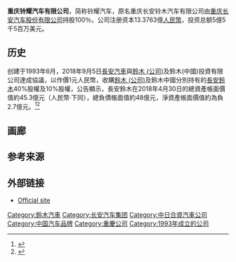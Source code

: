 {{Infobox company
| name             = 重庆铃耀汽车有限公司
| logo             = <!-- 檔案不存在 Changan Suzuki logo.jpg ，可從英文維基百科取得 -->
| logo_size        = 170px
| caption          = 
| type             = [[子公司|子公司]]
| traded_as        = 
| fate             = 
| predecessor      = 
| successor        = 
| foundation       = 1993年6月
| founder          = 
| defunct          = <!-- {{End date|YYYY|MM|DD}} -->
| location_city    = [[重庆|重庆]]
| location_country = {{CHN}}
| location         = 
| locations        = 
| area_served      = 
| key_people       =  
| industry         = [[汽车|汽车]]
| products         = [[汽车|汽车]]
| services         = 
| revenue          = 
| operating_income = 
| net_income       = 
| assets           = 
| equity           = 
| owner            = 
| num_employees    = 约4200<ref name=jvcoop>{{cite web|url=http://www.globalchana.com/About/cooper.shtml|title=JV Cooperation|accessdate=23 April 2012|publisher=Chongqing Changan Automobile Company Limited|deadurl=yes|archiveurl=https://web.archive.org/web/20120325065525/http://www.globalchana.com/About/cooper.shtml|archivedate=25 March 2012|df=}}</ref>
| parent           = [[长安汽车|长安汽车]]100％
| divisions        = 
| subsid           = 
| homepage         = {{URL|http://www.changansuzuki.com/}} {{zh icon}}
| footnotes        = 
| intl             =
}}
'''重庆铃耀汽车有限公司'''，简称铃耀汽车，原名重庆长安铃木汽车有限公司由[[重庆长安汽车股份有限公司|重庆长安汽车股份有限公司]]持股100％，公司注册资本13.3763億[[人民幣|人民幣]]，投资总额5億5千5百万美元。

==历史==
创建于1993年6月，2018年9月5日[[長安汽車|長安汽車]]與[[鈴木_(公司)|鈴木 (公司)]]及鈴木(中國)投資有限公司達成協議，以作價1元人民幣，收購[[鈴木_(公司)|鈴木 (公司)]]及鈴木中國分別持有的[[長安鈴木|長安鈴木]]40%股權及10%股權，公告顯示，長安鈴木在2018年4月30日的總資產帳面價值約45.3億元（人民幣‧下同），總負債帳面值約48億元，淨資產帳面價值約為負2.7億元。<ref>{{cite news |title=鈴木汽車以1元價格 出售長安鈴木50%股權 |url=https://www.hk01.com/%E8%B2%A1%E7%B6%93%E5%BF%AB%E8%A8%8A/231454/%E9%88%B4%E6%9C%A8%E6%B1%BD%E8%BB%8A%E4%BB%A51%E5%85%83%E5%83%B9%E6%A0%BC-%E5%87%BA%E5%94%AE%E9%95%B7%E5%AE%89%E9%88%B4%E6%9C%A850-%E8%82%A1%E6%AC%8A |accessdate=2019-06-30 |work=香港01 |date=2018-09-04 |language=zh-HK |archive-date=2021-01-14 |archive-url=https://web.archive.org/web/20210114145227/https://www.hk01.com/%E8%B2%A1%E7%B6%93%E5%BF%AB%E8%A8%8A/231454/%E9%88%B4%E6%9C%A8%E6%B1%BD%E8%BB%8A%E4%BB%A51%E5%85%83%E5%83%B9%E6%A0%BC-%E5%87%BA%E5%94%AE%E9%95%B7%E5%AE%89%E9%88%B4%E6%9C%A850-%E8%82%A1%E6%AC%8A |dead-url=no }}</ref><ref>{{cite news |title=1元賣給長安汽車 鈴木汽車撤出陸市 - 全球財經 |url=https://www.chinatimes.com/newspapers/20180906000318-260203?chdtv |work=中時電子報 |date=2018-09-06|language=zh-TW |accessdate=2019-06-30 |archive-date=2019-07-01 |archive-url=https://web.archive.org/web/20190701114016/https://www.chinatimes.com/newspapers/20180906000318-260203?chdtv |dead-url=no }}</ref>

==画廊==
{{gallery
|file:Suzuki Alto CN facelift China 2014-04-30.jpg|[[铃木奥拓|铃木奥拓]]
|file:Suzuki Swift MZ-EZ China 2015-04-08.jpg|[[铃木雨燕|铃木雨燕]]
|file:Suzuki_SX4_hatch_facelift_IV_China_2016-04-01.jpg|[[铃木天语SX4|铃木天语SX4]]
|file:Suzuki S-Cross 01 China 2014-04-15.jpg|铃木锋驭
|file:Suzuki Alivio -- Auto Shanghai -- 2015-04-22.jpg|[[铃木启悦|铃木启悦]]
|file:Suzuki Vitara IV 2 China 2016-03-29.jpg|[[铃木维特拉|铃木维特拉]]
|}}

==参考来源==
{{reflist}}

==外部链接==
* [http://www.changansuzuki.com Official site] {{Wayback|url=http://www.changansuzuki.com/ |date=20201121032814 }}

{{长安汽车}}
{{中国汽车制造业}}
{{Authority control}}
[[Category:鈴木汽車|Category:鈴木汽車]]
[[Category:长安汽车集团|Category:长安汽车集团]]
[[Category:中日合資汽車公司|Category:中日合資汽車公司]]
[[Category:中国汽车品牌|Category:中国汽车品牌]]
[[Category:重慶公司|Category:重慶公司]]
[[Category:1993年成立的公司|Category:1993年成立的公司]]